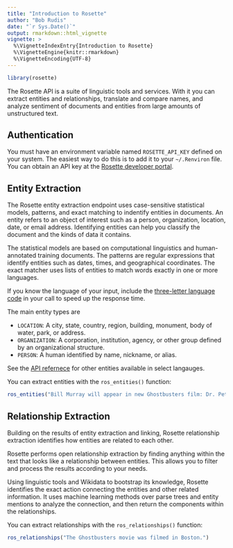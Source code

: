 ```yaml
---
title: "Introduction to Rosette"
author: "Bob Rudis"
date: "`r Sys.Date()`"
output: rmarkdown::html_vignette
vignette: >
  %\VignetteIndexEntry{Introduction to Rosette}
  %\VignetteEngine{knitr::rmarkdown}
  %\VignetteEncoding{UTF-8}
---
```

```r
library(rosette)
```
The Rosette API is a suite of linguistic tools and services. With it you can extract entities and relationships, translate and compare names, and analyze sentiment of documents and entities from large amounts of unstructured text.

## Authentication

You must have an environment variable named `ROSETTE_API_KEY` defined on your system. The easiest way to
do this is to add it to your `~/.Renviron` file. You can obtain an API key at the [Rosette developer portal](https://developer.rosette.com/admin/applications). 

## Entity Extraction

The Rosette entity extraction endpoint uses case-sensitive statistical models, patterns, and exact matching to indentify entities in documents. An entity refers to an object of interest such as a person, organization, location, date, or email address. Identifying entities can help you classify the document and the kinds of data it contains.

The statistical models are based on computational linguistics and human-annotated training documents. The patterns are regular expressions that identify entities such as dates, times, and geographical coordinates. The exact matcher uses lists of entities to match words exactly in one or more languages.

If you know the language of your input, include the [three-letter language code](https://developer.rosette.com/features-and-functions#ent_langs) in your call to speed up the response time.

The main entity types are 

- `LOCATION`: A city, state, country, region, building, monument, body of water, park, or address.
- `ORGANIZATION`: A corporation, institution, agency, or other group defined by an organizational structure.
- `PERSON`: A human identified by name, nickname, or alias.

See the [API refernece](https://developer.rosette.com/features-and-functions?shell#-entity-types) for other entities available in select langauges.

You can extract entities with the `ros_entities()` function:

```r
ros_entities("Bill Murray will appear in new Ghostbusters film: Dr. Peter Venkman was spotted filming a cameo in Boston this… http://dlvr.it/BnsFfS", "social-media")
```

## Relationship Extraction

Building on the results of entity extraction and linking, Rosette relationship extraction identifies how entities are related to each other.

Rosette performs open relationship extraction by finding anything within the text that looks like a relationship between entities. This allows you to filter and process the results according to your needs.

Using linguistic tools and Wikidata to bootstrap its knowledge, Rosette identifies the exact action connecting the entities and other related information. It uses machine learning methods over parse trees and entity mentions to analyze the connection, and then return the components within the relationships.

You can extract relationships with the `ros_relationships()` function:

```r
ros_relationships("The Ghostbusters movie was filmed in Boston.")
```